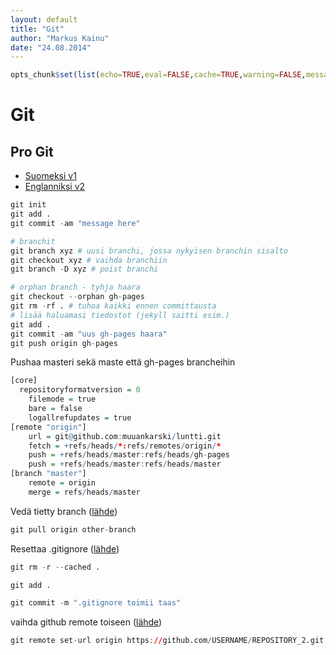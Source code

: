 ```yaml
---
layout: default
title: "Git"
author: "Markus Kainu"
date: "24.08.2014"
---
```


```r
opts_chunk$set(list(echo=TRUE,eval=FALSE,cache=TRUE,warning=FALSE,message=FALSE))
```

# Git

## Pro Git
- [Suomeksi v1](https://git-scm.com/book/fi/v1)
- [Englanniksi v2](https://git-scm.com/book/en/v2)

```r
git init
git add .
git commit -am "message here"

# branchit
git branch xyz # uusi branchi, jossa nykyisen branchin sisalto
git checkout xyz # vaihda branchiin
git branch -D xyz # poist branchi

# orphan branch - tyhja haara
git checkout --orphan gh-pages
git rm -rf . # tuhoa kaikki ennen committausta
# lisää haluamasi tiedostot (jekyll saitti esim.)
git add .
git commit -am "uus gh-pages haara"
git push origin gh-pages

```



Pushaa masteri sekä maste että gh-pages brancheihin

```r
[core]
  repositoryformatversion = 0
	filemode = true
	bare = false
	logallrefupdates = true
[remote "origin"]
	url = git@github.com:muuankarski/luntti.git
	fetch = +refs/heads/*:refs/remotes/origin/*
	push = +refs/heads/master:refs/heads/gh-pages 
	push = +refs/heads/master:refs/heads/master 
[branch "master"]
	remote = origin
	merge = refs/heads/master

```

Vedä tietty branch ([lähde](http://stackoverflow.com/questions/1709177/git-pull-certain-branch-from-github))

```r
git pull origin other-branch
```


Resettaa .gitignore ([lähde](http://stackoverflow.com/questions/1139762/ignore-files-that-have-already-been-committed-to-a-git-repository))

```r
git rm -r --cached .

git add .

git commit -m ".gitignore toimii taas"
```


vaihda github remote toiseen ([lähde](https://help.github.com/articles/changing-a-remote-s-url/))

```r
git remote set-url origin https://github.com/USERNAME/REPOSITORY_2.git

```

